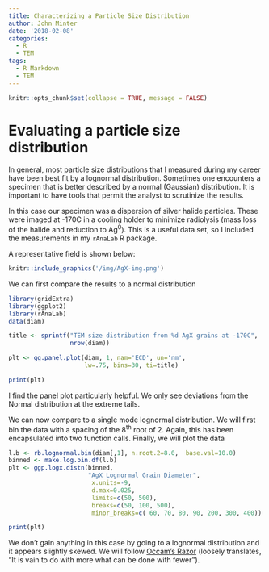 ```yaml
---
title: Characterizing a Particle Size Distribution
author: John Minter
date: '2018-02-08'
categories:
  - R
  - TEM
tags:
  - R Markdown
  - TEM
---
```


```r
knitr::opts_chunk$set(collapse = TRUE, message = FALSE)
```

# Evaluating a particle size distribution

In general, most particle size distributions that I measured during my
career have been best fit by a lognormal distribution. Sometimes one
encounters a specimen that is better described by a normal (Gaussian)
distribution. It is important to have tools that permit the analyst
to scrutinize the results.

In this case our specimen was a dispersion of silver halide particles.
These were imaged at -170C in a cooling holder to minimize radiolysis
(mass loss of the halide and reduction to Ag^0^). This is a useful data
set, so I included the measurements in my `rAnaLab` R package.

A representative field is shown below:


```r
knitr::include_graphics('/img/AgX-img.png')
```

We can first compare the results to a normal distribution

```r

library(gridExtra)
library(ggplot2)
library(rAnaLab)
data(diam)

title <- sprintf("TEM size distribution from %d AgX grains at -170C",
                 nrow(diam))

plt <- gg.panel.plot(diam, 1, nam='ECD', un='nm',
                     lw=.75, bins=30, ti=title)

print(plt)
```

I find the panel plot particularly helpful. We only see deviations from
the Normal distribution at the extreme tails.

We can now compare to a single mode lognormal distribution. We will
first bin the data with a spacing of the 8^th^ root of 2. Again, this
has been encapsulated into two function calls. Finally, we will plot the
data

```r

l.b <- rb.lognormal.bin(diam[,1], n.root.2=8.0,  base.val=10.0)
binned <- make.log.bin.df(l.b)
plt <- ggp.logx.distn(binned,
                      "AgX Lognormal Grain Diameter",
                       x.units=-9,
                       d.max=0.025,
                       limits=c(50, 500),
                       breaks=c(50, 100, 500),
                       minor_breaks=c( 60, 70, 80, 90, 200, 300, 400))

print(plt)
```

We don't gain anything in this case by going to a lognormal distribution and it appears slightly skewed. We will follow [Occam's Razor](https://en.wikipedia.org/wiki/Occam%27s_razor)
(loosely translates, "It is vain to do with more what can be done with fewer").
